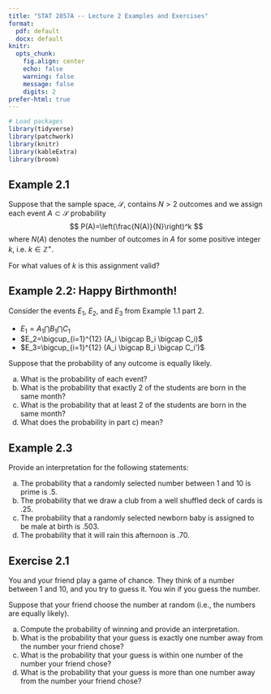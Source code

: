 ---
title: "STAT 2857A -- Lecture 2 Examples and Exercises"
format: 
  pdf: default
  docx: default
knitr: 
  opts_chunk:
    fig.align: center
    echo: false
    warning: false
    message: false
    digits: 2
prefer-html: true
---

```{r}
# Load packages
library(tidyverse)
library(patchwork)
library(knitr)
library(kableExtra)
library(broom)
```

## Example 2.1

 Suppose that the sample space, $\mathcal S$, contains $N>2$ outcomes and we assign each event $A \subset \mathcal S$ probability
  $$
    P(A)=\left(\frac{N(A)}{N}\right)^k
  $$
  where $N(A)$ denotes the number of outcomes in $A$ for some positive integer $k$, i.e. $k \in \mathbb{Z}^+$.

For what values of $k$ is this assignment valid?


## Example 2.2: Happy Birthmonth! 

Consider the events $E_1$, $E_2$, and $E_3$ from Example 1.1 part 2. 

- $E_1=A_1 \bigcap B_1 \bigcap C_1$
- $E_2=\bigcup_{i=1}^{12} (A_i \bigcap B_i \bigcap C_i)$
- $E_3=\bigcup_{i=1}^{12} (A_i \bigcap B_i \bigcap C_i')$

Suppose that the probability of any outcome is equally likely. 

a) What is the probability of each event?
b) What is the probability that exactly 2 of the students are born in the same month?
c) What is the probability that at least 2 of the students are born in the same month?
d) What does the probability in part c) mean?

## Example 2.3

Provide an interpretation for the following statements:

a) The probability that a randomly selected number between 1 and 10 is prime is $.5$.
b) The probability that we draw a club from a well shuffled deck of cards is $.25$.
c) The probability that a randomly selected newborn baby is assigned to be male at birth is $.503$. 
d) The probability that it will rain this afternoon is $.70$.

## Exercise 2.1

You and your friend play a game of chance. They think of a number between 1 and 10, and you try to guess it. You win if you guess the number. 

Suppose that your friend choose the number at random (i.e., the numbers are equally likely). 

a) Compute the probability of winning and provide an interpretation.
b) What is the probability that your guess is exactly one number away from the number your friend chose?
c) What is the probability that your guess is within one number of the number your friend chose?
d) What is the probability that your guess is more than one number away from the number your friend chose?